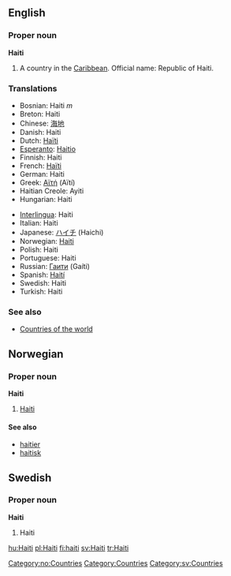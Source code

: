 ==English==

===Proper noun===
{{wikipedia}}
'''Haiti'''

# A country in the [[Caribbean]]. Official name: Republic of Haiti.

===Translations===
{{top}}
*Bosnian: Haiti ''m''
*Breton: Haiti
*Chinese: [[海地]]
*Danish: Haiti
*Dutch: [[Haïti]]
*[[Esperanto]]: [[Haitio]]
*Finnish: Haiti
*French: [[Haïti]]
*German: Haiti
*Greek: [[Αϊτή]] (Aïtí)
*Haitian Creole: Ayiti
*Hungarian: Haiti
{{mid}}
*[[Interlingua]]: Haiti
*Italian: Haiti
*Japanese: [[ハイチ]] (Haichi)
*Norwegian: [[#Norwegian|Haiti]]
*Polish: Haiti
*Portuguese: Haiti
*Russian: [[Гаити]] (Gaíti)
*Spanish: [[Haití]]
*Swedish: Haiti
*Turkish: Haiti
{{bottom}}

===See also===
* [[Countries of the world]]

==Norwegian==
===Proper noun===
[[Category:no:Countries]]
'''Haiti'''
#[[#English|Haiti]]
====See also====
*[[haitier]]
*[[haitisk]]

==Swedish==
===Proper noun===
'''Haiti'''
#Haiti

[[Category:Countries]]
[[Category:sv:Countries]]

[[hu:Haiti]]
[[pl:Haiti]]
[[fi:haiti]]
[[sv:Haiti]]
[[tr:Haiti]]